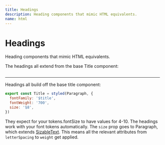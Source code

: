 ```yaml
---
title: Headings
description: Heading components that mimic HTML equivalents.
name: html
---
```


# Headings

<Description>Heading components that mimic HTML equivalents.</Description>

The headings all extend from the base Title component:

<HeroContainer>
  <HeadingsDemo />
</HeroContainer>

```jsx hero template=Headings

```

---

Headings all build off the base title component:

```jsx
export const Title = styled(Paragraph, {
  fontFamily: '$title',
  fontWeight: '700',
  size: '$8',
})
```

They expect for your tokens.fontSize to have values for 4-10. The headings work with your font tokens automatically. The `size` prop goes to Paragraph, which extends [SizableText](/docs/components/text#sizabletext). This means all the relevant attributes from `letterSpacing` to `weight` get applied.

